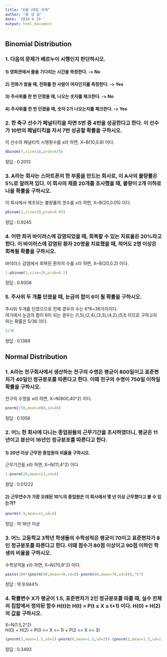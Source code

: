 ```yaml
---
title: "6월 20일 과제"
author: "황 성 윤"
date: '2019 6 20 '
output: html_document
---
```


## Binomial Distribution

### 1. 다음의 문제가 베르누이 시행인지 판단하시오.  

#### 1) 영화관에서 줄을 기다리는 시간을 측정한다. -> No 
#### 2) 전화가 왔을 때, 전화를 한 사람이 여자인지를 측정한다. -> Yes 
#### 3) 주사위를 한 번 던졌을 때, 나오는 숫자를 체크한다. -> No  
#### 4) 주사위를 한 번 던졌을 때, 숫자 2가 나오는지를 체크한다. -> Yes 


### 2. 한 축구 선수가 페널티킥을 차면 5번 중 4번을 성공한다고 한다. 이 선수가 10번의 페널티킥을 차서 7번 성공할 확률을 구하시오.

이 선수의 페널티킥 시행횟수를 x라 하면, X~B(10,0.8) 이다.
```r
dbinom(7,size=10,prob=4/5)
```
정답 : 0.2013


### 3. A라는 회사는 스마트폰의 한 부품을 만드는 회사로, 이 A사의 불량률은 5%로 알려져 있다. 이 회사의 제품 20개를 조사했을 때, 불량이 2개 이하로 나올 확률을 구하시오.

이 회사에서 제조되는 불량품의 갯수를 x라 하면, X~B(20,0.05) 이다.
```r
pbinom(2,size=20,prob=0.05)
```
정답 : 0.9245


### 4. 어떤 희귀 바이러스에 감염되었을 때, 회복할 수 있는 치료율은 20%라고 한다. 이 바이러스에 감염된 환자 20명을 치료했을 때, 적어도 2명 이상은 회복될 확률을 구하시오.

바이러스 감염에서 회복된 환자의 수를 x라 하면, X~B(20,0.2) 이다.
```r
1-pbinom(1,size=20,prob=0.2)
```
정답 : 0.9308


### 5. 주사위 두 개를 던졌을 때, 눈금의 합이 6이 될 확률을 구하시오.

주사위 두개를 던졌으므로 전체 경우의 수는 6*6=36가지이다. <br>
여기에서 눈금의 합이 6이 되는 경우는 (1,5),(2,4),(3,3),(4,2),(5,1) 이므로 구하고자 하는 확률은 5/36 이다.
```r
5/36
```
정답 : 0.1389


## Normal Distribution

### 1. A라는 전구회사에서 생산하는 전구의 수명은 평균이 800일이고 표준편차가 40일인 정규분포를 따른다고 한다.  이때 전구의 수명이 750일 이하일 확률을 구하시오.

전구의 수명을 x라 하면, X~N(800,40^2) 이다.
```r
pnorm(750,mean=800,sd=40)
```
정답 : 0.1056


### 2. 어느 한 회사에 다니는 종업원들의 근무기간을 조사하였더니, 평균은 11년이고 분산이 16년인 정규분포를 따른다고 한다.

#### 1) 20년 이상 근무한 종업원의 비율을 구하시오.

근무기간을 x라 하면, X~N(11,4^2) 이다.
```r
1-pnorm(20,mean=11,sd=4)
```
정답 : 0.01222

#### 2) 근무연수가 가장 오래된 10%의 종업원은 이 회사에서 몇 년 이상 근무했다고 볼 수 있는가?

```r
qnorm(0.9,mean=11,sd=4)
```
정답 : 약 16년 이상


### 3. 어느 고등학교 3학년 학생들의 수학성적은 평균이 70이고 표준편차가 8인 정규분포를 따른다고 한다.  이때 점수가 80점 이상이고 90점 이하인 학생의 비율을 구하시오.

수학성적을 x라 하면, X~N(70,8^2) 이다.
```r
paste(100*(pnorm(90,mean=70,sd=8)-pnorm(80,mean=70,sd=8)),"%")
```
정답 : 약 9.944%


### 4. 확률변수 X가 평균이 1.5, 표준편차가 2인 정규분포를 따를 때, 실수 전체의 집합에서 정의된 함수 H(t)는 H(t) = P(t ≤ X ≤ t+1) 이다. H(0) + H(2)의 값을 구하시오.

X~N(1.5,2^2) <br>
H(0) + H(2) = P(0 <= X <= 1) + P(2 <= X <= 3) 
```r
(pnorm(3,mean=1.5,sd=2)-pnorm(0,mean=1.5,sd=2))-(pnorm(2,mean=1.5,sd=2)-pnorm(1,mean=1.5,sd=2))
```
정답 : 0.3493



